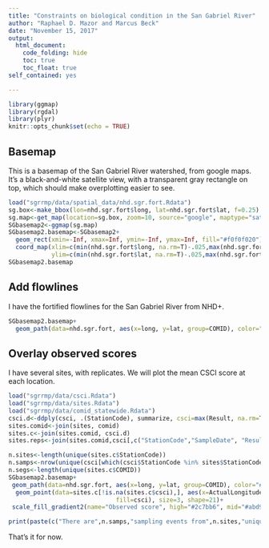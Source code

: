 ```yaml
---
title: "Constraints on biological condition in the San Gabriel River"
author: "Raphael D. Mazor and Marcus Beck"
date: "November 15, 2017"
output: 
  html_document:
    code_folding: hide
    toc: true
    toc_float: true
self_contained: yes

---
```


```r
library(ggmap)
library(rgdal)
library(plyr)
knitr::opts_chunk$set(echo = TRUE)
```



## Basemap
This is a basemap of the San Gabriel River watershed, from google maps.
It's a black-and-white satellite view, with a transparent gray rectangle on top, which should make overplotting easier to see.
```r

load("sgrrmp/data/spatial_data/nhd.sgr.fort.Rdata")
sg.box<-make_bbox(lon=nhd.sgr.fort$long, lat=nhd.sgr.fort$lat, f=0.25)
sg.map<-get_map(location=sg.box, zoom=10, source="google", maptype="satellite", color="bw")
SGbasemap2<-ggmap(sg.map)
SGbasemap2.basemap<-SGbasemap2+ 
  geom_rect(xmin=-Inf, xmax=Inf, ymin=-Inf, ymax=Inf, fill="#f0f0f020")+
  coord_map(xlim=c(min(nhd.sgr.fort$long, na.rm=T)-.025,max(nhd.sgr.fort$long, na.rm=T)+.025),
            ylim=c(min(nhd.sgr.fort$lat, na.rm=T)-.025,max(nhd.sgr.fort$lat, na.rm=T)+.025))
SGbasemap2.basemap

```
## Add flowlines
I have the fortified flowlines for the San Gabriel River from NHD+.
```r
SGbasemap2.basemap+
  geom_path(data=nhd.sgr.fort, aes(x=long, y=lat, group=COMID), color="#1f78b4")
```
## Overlay observed scores
I have several sites, with replicates. We will plot the mean CSCI score at each location.

```r
load("sgrrmp/data/csci.Rdata")
load("sgrrmp/data/sites.Rdata")
load("sgrrmp/data/comid_statewide.Rdata")
csci.d<-ddply(csci, .(StationCode), summarize, csci=max(Result, na.rm=T))
sites.comid<-join(sites, comid)
sites.c<-join(sites.comid, csci.d)
sites.reps<-join(sites.comid,csci[,c("StationCode","SampleDate", "Result")])

n.sites<-length(unique(sites.c$StationCode))
n.samps<-nrow(unique(csci[which(csci$StationCode %in% sites$StationCode), c("StationCode","SampleDate", "FieldSampleID")]))
n.segs<-length(unique(sites.c$COMID))
SGbasemap2.basemap+
 geom_path(data=nhd.sgr.fort, aes(x=long, y=lat, group=COMID), color="#1f78b4")+
  geom_point(data=sites.c[!is.na(sites.c$csci),], aes(x=ActualLongitude, y=ActualLatitude,
                              fill=csci), size=3, shape=21)+
 scale_fill_gradient2(name="Observed score", high="#2c7bb6", mid="#abd9e9", low="#d7191c", midpoint = 0.79)

print(paste(c("There are",n.samps,"sampling events from",n.sites,"unique locations on",n.segs,"unique stream-segments"), collapse=" "))
```
That's it for now.